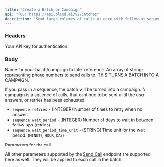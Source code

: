 ```yaml
---
title: "Create a Batch or Campaign"
api: "POST https://api.bland.ai/v2/batches"
description: "Send large volumes of calls at once with follow-up sequences."
---
```


### Headers

<ParamField header="authorization" type="string" required>
  Your API key for authentication.
</ParamField>

### Body

<ParamField body="name" type="string" required>
  Name for your batch/campaign to later reference.
</ParamField>

<ParamField body="phone_numbers" type="string[]" required>
  An array of strings representing phone numbers to send calls to.
</ParamField>

<ParamField body="sequence" type="object">
  THIS TURNS A BATCH INTO A CAMPAIGN.

  If you pass in a sequence, the batch will be turned into a campaign.
  A campaign is a squence of calls, that continue to be sent until the user answers, or retries has been exhausted.

  - `sequence.retries` - (INTEGER) Number of times to retry when no answer.
  - `sequence.wait_period` - (INTEGER) Number of days to wait in between follow ups (retries).
  - `sequence.wait_period_time_unit` - (STRING) Time unit for the wait period. (`MINUTE`, `HOUR`, `DAY`)
</ParamField>

<ParamField body="call_params" type="object">
  Parameters for the call.

 All other parameters supported by the [Send Call](/api-v1/post/calls) endpoint are supported here as well. They will be applied to each call in the batch.
</ParamField>